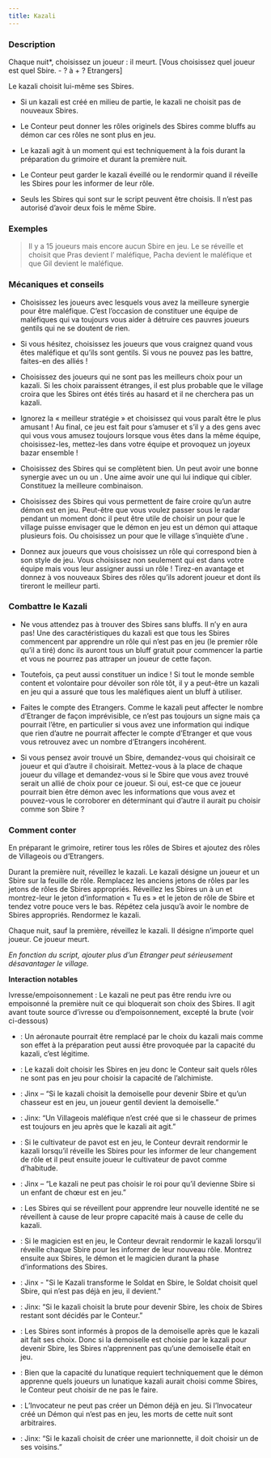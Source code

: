 ```yaml
---
title: Kazali
---
```



<Role KAZALI header />

### Description

Chaque nuit*, choisissez un joueur : il meurt. [Vous choisissez quel joueur est quel Sbire. - ? à + ? Etrangers]

Le kazali choisit lui-même ses Sbires.

-   Si un kazali est créé en milieu de partie, le kazali ne choisit pas de nouveaux Sbires.

-	Le Conteur peut donner les rôles originels des Sbires comme bluffs au démon car ces rôles ne sont plus en jeu.

-	Le kazali agit à un moment qui est techniquement à la fois durant la préparation du grimoire et durant la première nuit.

-	Le Conteur peut garder le kazali éveillé ou le rendormir quand il réveille les Sbires pour les informer de leur rôle.

-	Seuls les Sbires qui sont sur le script peuvent être choisis. Il n’est pas autorisé d’avoir deux fois le même Sbire.

### Exemples

> Il y a 15 joueurs mais encore aucun Sbire en jeu. Le <Role KAZALI /> se réveille et choisit que Pras devient l’<Role ORGUE_DE_BARBARIE /> maléfique, Pacha devient le <Role VIZIR /> maléfique et que Gil devient le <Role GOBELIN /> maléfique. 

### Mécaniques et conseils

- Choisissez les joueurs avec lesquels vous avez la meilleure synergie pour être maléfique. C’est l’occasion de constituer une équipe de maléfiques qui va toujours vous aider à détruire ces pauvres joueurs gentils qui ne se doutent de rien.

- Si vous hésitez, choisissez les joueurs que vous craignez quand vous êtes maléfique et qu’ils sont gentils. Si vous ne pouvez pas les battre, faites-en des alliés !

- Choisissez des joueurs qui ne sont pas les meilleurs choix pour un kazali. Si les choix paraissent étranges, il est plus probable que le village croira que les Sbires ont étés tirés au hasard et il ne cherchera pas un kazali. 

- Ignorez la « meilleur stratégie » et choisissez qui vous paraît être le plus amusant ! Au final, ce jeu est fait pour s’amuser et s’il y a des gens avec qui vous vous amusez toujours lorsque vous êtes dans la même équipe, choisissez-les, mettez-les dans votre équipe et provoquez un joyeux bazar ensemble !

- Choisissez des Sbires qui se complètent bien. Un <Role ORGUE_DE_BARBARIE /> peut avoir une bonne synergie avec un <Role GOBELIN /> ou un <Role BOOMDANDY />. Une <Role VIEILLE_CHOUETTE /> aime avoir une <Role VEUVE_NOIRE /> qui lui indique qui cibler. Constituez la meilleure combinaison.

- Choisissez des Sbires qui vous permettent de faire croire qu’un autre démon est en jeu. Peut-être que vous voulez passer sous le radar pendant un moment donc il peut être utile de choisir un <Role ASSASSIN /> pour que le village puisse envisager que le démon en jeu est un démon qui attaque plusieurs fois. Ou choisissez un <Role AVOCAT_DU_DIABLE /> pour que le village s’inquiète d’une <Role SANGSUE />.

- Donnez aux joueurs que vous choisissez un rôle qui correspond bien à son style de jeu. Vous choisissez non seulement qui est dans votre équipe mais vous leur assigner aussi un rôle ! Tirez-en avantage et donnez à vos nouveaux Sbires des rôles qu’ils adorent joueur et dont ils tireront le meilleur parti. 

### Combattre le Kazali

- Ne vous attendez pas à trouver des Sbires sans bluffs. Il n’y en aura pas! Une des caractéristiques du kazali est que tous les Sbires commencent par apprendre un rôle qui n’est pas en jeu (le premier rôle qu’il a tiré) donc ils auront tous un bluff gratuit pour commencer la partie et vous ne pourrez pas attraper un joueur de cette façon. 

- Toutefois, ça peut aussi constituer un indice ! Si tout le monde semble content et volontaire pour dévoiler son rôle tôt, il y a peut-être un kazali en jeu qui a assuré que tous les maléfiques aient un bluff à utiliser.

- Faites le compte des Etrangers. Comme le kazali peut affecter le nombre d’Etranger de façon imprévisible, ce n’est pas toujours un signe mais ça pourrait l’être, en particulier si vous avez une information qui indique que rien d’autre ne pourrait affecter le compte d’Etranger et que vous vous retrouvez avec un nombre d’Etrangers incohérent.

- Si vous pensez avoir trouvé un Sbire, demandez-vous qui choisirait ce joueur et qui d’autre il choisirait. Mettez-vous à la place de chaque joueur du village et demandez-vous si le Sbire que vous avez trouvé serait un allié de choix pour ce joueur. Si oui, est-ce que ce joueur pourrait bien être démon avec les informations que vous avez et pouvez-vous le corroborer en déterminant qui d’autre il aurait pu choisir comme son Sbire ?

### Comment conter

En préparant le grimoire, retirer tous les rôles de Sbires et ajoutez des rôles de Villageois ou d’Etrangers.

Durant la première nuit, réveillez le kazali. Le kazali désigne un joueur et un Sbire sur la feuille de rôle. Remplacez les anciens jetons de rôles par les jetons de rôles de Sbires appropriés. Réveillez les Sbires un à un et montrez-leur le jeton d’information « Tu es » et le jeton de rôle de Sbire et tendez votre pouce vers le bas. Répétez cela jusqu’à avoir le nombre de Sbires appropriés. Rendormez le kazali.

Chaque nuit, sauf la première, réveillez le kazali. Il désigne n’importe quel joueur. Ce joueur meurt.

_En fonction du script, ajouter plus d’un Etranger peut sérieusement désavantager le village._

**Interaction notables**

Ivresse/empoisonnement : Le kazali ne peut pas être rendu ivre ou empoisonné la première nuit ce qui bloquerait son choix des Sbires. Il agit avant toute source d’ivresse ou d’empoisonnement, excepté la brute (voir ci-dessous)

- <Role AERONAUTE /> : Un aéronaute pourrait être remplacé par le choix du kazali mais comme son effet à la préparation peut aussi être provoquée par la capacité du kazali, c’est légitime.

- <Role ALCHIMISTE /> : Le kazali doit choisir les Sbires en jeu donc le Conteur sait quels rôles ne sont pas en jeu pour choisir la capacité de l’alchimiste.

- <Role CHASSEUR /> : Jinx – “Si le kazali choisit la demoiselle pour devenir Sbire et qu’un chasseur est en jeu, un joueur gentil devient la demoiselle.”

- <Role CHASSEUR_DE_PRIMES /> : Jinx: “Un Villageois maléfique n’est créé que si le chasseur de primes est toujours en jeu après que le kazali ait agit.” 

- <Role CULTIVATEUR_DE_PAVOT /> : Si le cultivateur de pavot est en jeu, le Conteur devrait rendormir le kazali lorsqu’il réveille les Sbires pour les informer de leur changement de rôle et il peut ensuite joueur le cultivateur de pavot comme d’habitude. 

- <Role ENFANT_DE_CHOEUR /> : Jinx – “Le kazali ne peut pas choisir le roi pour qu’il devienne Sbire si un enfant de chœur est en jeu.”

- <Role FEMME_DE_CHAMBRE /> : Les Sbires qui se réveillent pour apprendre leur nouvelle identité ne se réveillent à cause de leur propre capacité mais à cause de celle du kazali.

- <Role MAGICIEN /> : Si le magicien est en jeu, le Conteur devrait rendormir le kazali lorsqu’il réveille chaque Sbire pour les informer de leur nouveau rôle. Montrez ensuite aux Sbires, le démon et le magicien durant la phase d’informations des Sbires. 

- <Role SOLDAT /> : Jinx - "Si le Kazali transforme le Soldat en Sbire, le Soldat choisit quel Sbire, qui n’est pas déjà en jeu, il devient."

- <Role BRUTE /> : Jinx: “Si le kazali choisit la brute pour devenir Sbire, les choix de Sbires restant sont décidés par le Conteur.”

- <Role DEMOISELLE /> : Les Sbires sont informés à propos de la demoiselle après que le kazali ait fait ses choix. Donc si la demoiselle est choisie par le kazali pour devenir Sbire, les Sbires n’apprennent pas qu’une demoiselle était en jeu.

- <Role LUNATIQUE /> : Bien que la capacité du lunatique requiert techniquement que le démon apprenne quels joueurs un lunatique kazali aurait choisi comme Sbires, le Conteur peut choisir de ne pas le faire.

- <Role INVOCATEUR /> : L’Invocateur ne peut pas créer un Démon déjà en jeu. Si l’Invocateur créé un Démon qui n’est pas en jeu, les morts de cette nuit sont arbitraires.

- <Role MARIONNETTE /> : Jinx: “Si le kazali choisit de créer une marionnette, il doit choisir un de ses voisins.”